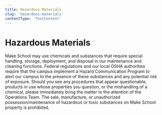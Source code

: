 ```yaml
---
title: Hazardous Materials
slug: 'hazardous-materials'
contentType: 'TextContent'
---
```


# Hazardous Materials

Make School may use chemicals and substances that require special handling, storage, deployment, and
disposal in our maintenance and cleaning functions. Federal regulations and our local OSHA
authorities require that the campus implement a Hazard Communication Program to alert our campus to
the presence of these substances and any potential risk of exposure. Should you see any procedures
that appear questionable, products in use whose properties you question, or the mishandling of a
chemical, please immediately bring the matter to the attention of the Operations Team. The sale,
manufacture, or unauthorized possession/maintenance of hazardous or toxic substances on Make School
property is prohibited.
